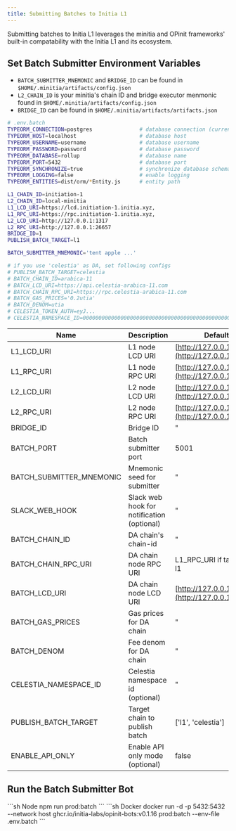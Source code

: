 ```yaml
---
title: Submitting Batches to Initia L1
---
```


Submitting batches to Initia L1 leverages the minitia and OPinit frameworks' built-in compatability with the Initia L1 and its ecosystem.

## Set Batch Submitter Environment Variables

- `BATCH_SUBMITTER_MNEMONIC` and `BRIDGE_ID` can be found in `$HOME/.minitia/artifacts/config.json`
- `L2_CHAIN_ID` is your minitia's chain ID and bridge executor menmonic found in `$HOME/.minitia/artifacts/config.json`
- `BRIDGE_ID` can be found in `$HOME/.minitia/artifacts/artifacts.json`

```sh .env.batch
# .env.batch
TYPEORM_CONNECTION=postgres               # database connection (currently only support `postgres`)
TYPEORM_HOST=localhost                    # database host
TYPEORM_USERNAME=username                 # database username
TYPEORM_PASSWORD=password                 # database password
TYPEORM_DATABASE=rollup                   # database name
TYPEORM_PORT=5432                         # database port
TYPEORM_SYNCHRONIZE=true                  # synchronize database schema
TYPEORM_LOGGING=false                     # enable logging
TYPEORM_ENTITIES=dist/orm/*Entity.js      # entity path

L1_CHAIN_ID=initiation-1
L2_CHAIN_ID=local-minitia
L1_LCD_URI=https://lcd.initiation-1.initia.xyz,
L1_RPC_URI=https://rpc.initiation-1.initia.xyz,
L2_LCD_URI=http://127.0.0.1:1317
L2_RPC_URI=http://127.0.0.1:26657
BRIDGE_ID=1
PUBLISH_BATCH_TARGET=l1

BATCH_SUBMITTER_MNEMONIC='tent apple ...'

# if you use 'celestia' as DA, set following configs
# PUBLISH_BATCH_TARGET=celestia
# BATCH_CHAIN_ID=arabica-11
# BATCH_LCD_URI=https://api.celestia-arabica-11.com
# BATCH_CHAIN_RPC_URI=https://rpc.celestia-arabica-11.com
# BATCH_GAS_PRICES='0.2utia'
# BATCH_DENOM=utia
# CELESTIA_TOKEN_AUTH=eyJ...
# CELESTIA_NAMESPACE_ID=00000000000000000000000000000000000000000000000123456789
```

| Name                        | Description                                 | Default                          |
|-----------------------------|---------------------------------------------|----------------------------------|
| L1_LCD_URI                  | L1 node LCD URI                             | [http://127.0.0.1:1317](http://127.0.0.1:1317)  |
| L1_RPC_URI                  | L1 node RPC URI                             | [http://127.0.0.1:26657](http://127.0.0.1:26657)|
| L2_LCD_URI                  | L2 node LCD URI                             | [http://127.0.0.1:1317](http://127.0.0.1:1317)  |
| L2_RPC_URI                  | L2 node RPC URI                             | [http://127.0.0.1:26657](http://127.0.0.1:26657)|
| BRIDGE_ID                   | Bridge ID                                   | "                                |
| BATCH_PORT                  | Batch submitter port                        | 5001                             |
| BATCH_SUBMITTER_MNEMONIC    | Mnemonic seed for submitter                 | "                                |
| SLACK_WEB_HOOK              | Slack web hook for notification (optional)  | "                                |
| BATCH_CHAIN_ID              | DA chain's chain-id                         | "                                |
| BATCH_CHAIN_RPC_URI         | DA chain node RPC URI                       | L1_RPC_URI if target is l1       |
| BATCH_LCD_URI               | DA chain node LCD URI                       | [http://127.0.0.1:1317](http://127.0.0.1:1317)  |
| BATCH_GAS_PRICES            | Gas prices for DA chain                     | "                                |
| BATCH_DENOM                 | Fee denom for DA chain                      | "                                |
| CELESTIA_NAMESPACE_ID       | Celestia namespace id (optional)            | "                                |
| PUBLISH_BATCH_TARGET        | Target chain to publish batch               | ['l1', 'celestia']               |
| ENABLE_API_ONLY             | Enable API only mode (optional)             | false                            |

## Run the Batch Submitter Bot

<CodeGroup>
```sh Node
npm run prod:batch
```
```sh Docker
docker run -d -p 5432:5432 --network host ghcr.io/initia-labs/opinit-bots:v0.1.16 prod:batch --env-file .env.batch
```
</CodeGroup>